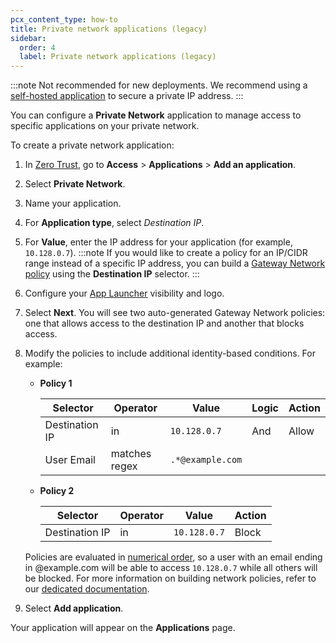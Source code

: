 ```yaml
---
pcx_content_type: how-to
title: Private network applications (legacy)
sidebar:
  order: 4
  label: Private network applications (legacy)
---
```


:::note
Not recommended for new deployments. We recommend using a [self-hosted application](/cloudflare-one/applications/non-http/self-hosted-private-app/) to secure a private IP address.
:::

You can configure a **Private Network** application to manage access to specific applications on your private network.

To create a private network application:

1. In [Zero Trust](https://one.dash.cloudflare.com), go to **Access** > **Applications** > **Add an application**.

2. Select **Private Network**.

3. Name your application.

4. For **Application type**, select _Destination IP_.

5. For **Value**, enter the IP address for your application (for example, `10.128.0.7`).
   :::note
   If you would like to create a policy for an IP/CIDR range instead of a specific IP address, you can build a [Gateway Network policy](/cloudflare-one/policies/gateway/network-policies/) using the **Destination IP** selector.
   :::

6. Configure your [App Launcher](/cloudflare-one/applications/app-launcher/) visibility and logo.

7. Select **Next**. You will see two auto-generated Gateway Network policies: one that allows access to the destination IP and another that blocks access.

8. Modify the policies to include additional identity-based conditions. For example:

   - **Policy 1**

     | Selector       | Operator      | Value            | Logic | Action |
     | -------------- | ------------- | ---------------- | ----- | ------ |
     | Destination IP | in            | `10.128.0.7`     | And   | Allow  |
     | User Email     | matches regex | `.*@example.com` |       |        |

   - **Policy 2**

     | Selector       | Operator | Value        | Action |
     | -------------- | -------- | ------------ | ------ |
     | Destination IP | in       | `10.128.0.7` | Block  |

   Policies are evaluated in [numerical order](/cloudflare-one/policies/gateway/order-of-enforcement/#order-of-precedence), so a user with an email ending in @example.com will be able to access `10.128.0.7` while all others will be blocked. For more information on building network policies, refer to our [dedicated documentation](/cloudflare-one/policies/gateway/network-policies/).

9. Select **Add application**.

Your application will appear on the **Applications** page.